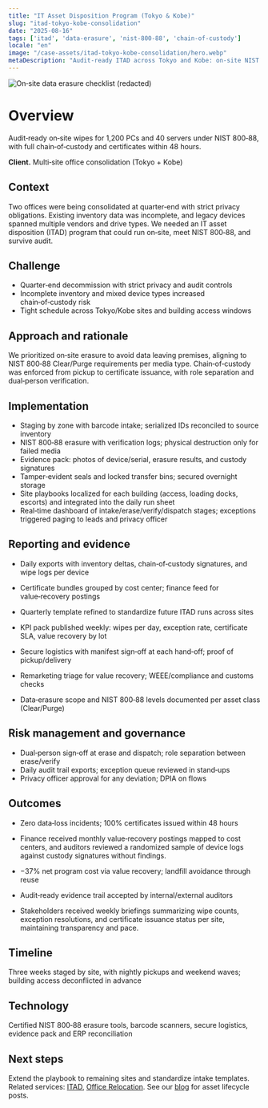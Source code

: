 ```yaml
---
title: "IT Asset Disposition Program (Tokyo & Kobe)"
slug: "itad-tokyo-kobe-consolidation"
date: "2025-08-16"
tags: ['itad', 'data-erasure', 'nist-800-88', 'chain-of-custody']
locale: "en"
image: "/case-assets/itad-tokyo-kobe-consolidation/hero.webp"
metaDescription: "Audit‑ready ITAD across Tokyo and Kobe: on‑site NIST 800-88 data-erasure, full chain-of-custody, 48-hour certificates, secure logistics, value recovery."
---
```

![On‑site data erasure checklist (redacted)](/case-assets/itad-tokyo-kobe-consolidation/hero.webp "On‑site Erasure")

# Overview
Audit‑ready on‑site wipes for 1,200 PCs and 40 servers under NIST 800‑88, with full chain‑of‑custody and certificates within 48 hours.

**Client.** Multi‑site office consolidation (Tokyo + Kobe)
## Context
Two offices were being consolidated at quarter‑end with strict privacy obligations. Existing inventory data was incomplete, and legacy devices spanned multiple vendors and drive types. We needed an IT asset disposition (ITAD) program that could run on‑site, meet NIST 800‑88, and survive audit.



## Challenge
- Quarter‑end decommission with strict privacy and audit controls
- Incomplete inventory and mixed device types increased chain‑of‑custody risk
- Tight schedule across Tokyo/Kobe sites and building access windows

## Approach and rationale
We prioritized on‑site erasure to avoid data leaving premises, aligning to NIST 800‑88 Clear/Purge requirements per media type. Chain‑of‑custody was enforced from pickup to certificate issuance, with role separation and dual‑person verification.

## Implementation
- Staging by zone with barcode intake; serialized IDs reconciled to source inventory
- NIST 800‑88 erasure with verification logs; physical destruction only for failed media
- Evidence pack: photos of device/serial, erasure results, and custody signatures
- Tamper‑evident seals and locked transfer bins; secured overnight storage
- Site playbooks localized for each building (access, loading docks, escorts) and integrated into the daily run sheet
- Real‑time dashboard of intake/erase/verify/dispatch stages; exceptions triggered paging to leads and privacy officer

## Reporting and evidence
- Daily exports with inventory deltas, chain‑of‑custody signatures, and wipe logs per device
- Certificate bundles grouped by cost center; finance feed for value‑recovery postings
- Quarterly template refined to standardize future ITAD runs across sites
- KPI pack published weekly: wipes per day, exception rate, certificate SLA, value recovery by lot



- Secure logistics with manifest sign‑off at each hand‑off; proof of pickup/delivery
- Remarketing triage for value recovery; WEEE/compliance and customs checks
- Data‑erasure scope and NIST 800‑88 levels documented per asset class (Clear/Purge)

## Risk management and governance
- Dual‑person sign‑off at erase and dispatch; role separation between erase/verify
- Daily audit trail exports; exception queue reviewed in stand‑ups
- Privacy officer approval for any deviation; DPIA on flows

## Outcomes
- Zero data‑loss incidents; 100% certificates issued within 48 hours
- Finance received monthly value‑recovery postings mapped to cost centers, and auditors reviewed a randomized sample of device logs against custody signatures without findings.

- −37% net program cost via value recovery; landfill avoidance through reuse
- Audit‑ready evidence trail accepted by internal/external auditors
- Stakeholders received weekly briefings summarizing wipe counts, exception resolutions, and certificate issuance status per site, maintaining transparency and pace.


## Timeline
Three weeks staged by site, with nightly pickups and weekend waves; building access deconflicted in advance

## Technology
Certified NIST 800‑88 erasure tools, barcode scanners, secure logistics, evidence pack and ERP reconciliation

## Next steps
Extend the playbook to remaining sites and standardize intake templates. Related services: [ITAD](/services/itad-japan-apac-us), [Office Relocation](/services/it-office-relocation). See our [blog](/blog) for asset lifecycle posts.
